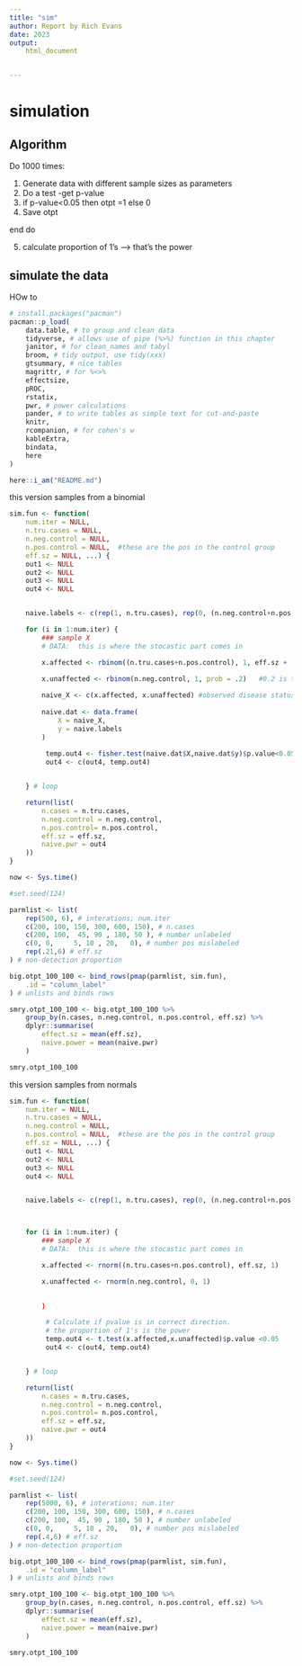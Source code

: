 ```yaml
---
title: "sim"
author: Report by Rich Evans
date: 2023
output:
    html_document


---
```


# simulation

## Algorithm

Do 1000 times:

1. Generate data with different sample sizes as parameters
2. Do a test
  -get p-value
3. if p-value<0.05 then otpt =1 else 0
4. Save otpt

end do

5. calculate proportion of 1's --> that's the power

## simulate the data

HOw to 



```r
# install.packages("pacman")
pacman::p_load(
    data.table, # to group and clean data
    tidyverse, # allows use of pipe (%>%) function in this chapter
    janitor, # for clean_names and tabyl
    broom, # tidy output, use tidy(xxx)
    gtsummary, # nice tables
    magrittr, # for %<>%
    effectsize,
    pROC,
    rstatix,
    pwr, # power calculations
    pander, # to write tables as simple text for cut-and-paste
    knitr,
    rcompanion, # for cohen's w
    kableExtra,
    bindata,
    here
)

here::i_am("README.md")
```

this version samples from a binomial
```r
sim.fun <- function(
    num.iter = NULL,
    n.tru.cases = NULL,
    n.neg.control = NULL,
    n.pos.control = NULL,  #these are the pos in the control group
    eff.sz = NULL, ...) {
    out1 <- NULL
    out2 <- NULL
    out3 <- NULL
    out4 <- NULL


    naive.labels <- c(rep(1, n.tru.cases), rep(0, (n.neg.control+n.pos.control)))

    for (i in 1:num.iter) {
        ### sample X
        # DATA:  this is where the stocastic part comes in

        x.affected <- rbinom((n.tru.cases+n.pos.control), 1, eff.sz + .2) #0.2 is the background disease prevalence

        x.unaffected <- rbinom(n.neg.control, 1, prob = .2)   #0.2 is the background disease prevalence
      
        naive_X <- c(x.affected, x.unaffected) #observed disease status
   
        naive.dat <- data.frame(
            X = naive_X,
            y = naive.labels
        )
       
         temp.out4 <- fisher.test(naive.dat$X,naive.dat$y)$p.value<0.05
         out4 <- c(out4, temp.out4)


    } # loop

    return(list(
        n.cases = n.tru.cases,
        n.neg.control = n.neg.control,
        n.pos.control= n.pos.control,
        eff.sz = eff.sz,
        naive.pwr = out4
    ))
}
```



```r
now <- Sys.time()

#set.seed(124)

parmlist <- list(
    rep(500, 6), # interations; num.iter
    c(200, 100, 150, 300, 600, 150), # n.cases
    c(200, 100,  45, 90 , 180, 50 ), # number unlabeled
    c(0, 0,     5, 10 , 20,   0), # number pos mislabeled
    rep(.21,6) # eff.sz
) # non-detection proportion

big.otpt_100_100 <- bind_rows(pmap(parmlist, sim.fun),
    .id = "column_label"
) # unlists and binds rows

smry.otpt_100_100 <- big.otpt_100_100 %>%
    group_by(n.cases, n.neg.control, n.pos.control, eff.sz) %>%
    dplyr::summarise(
        effect.sz = mean(eff.sz),
        naive.power = mean(naive.pwr)
    )

smry.otpt_100_100
```



this version samples from normals
```r
sim.fun <- function(
    num.iter = NULL,
    n.tru.cases = NULL,
    n.neg.control = NULL,
    n.pos.control = NULL,  #these are the pos in the control group
    eff.sz = NULL, ...) {
    out1 <- NULL
    out2 <- NULL
    out3 <- NULL
    out4 <- NULL


    naive.labels <- c(rep(1, n.tru.cases), rep(0, (n.neg.control+n.pos.control)))



    for (i in 1:num.iter) {
        ### sample X
        # DATA:  this is where the stocastic part comes in

        x.affected <- rnorm((n.tru.cases+n.pos.control), eff.sz, 1) 

        x.unaffected <- rnorm(n.neg.control, 0, 1)  
        

        )

         # Calculate if pvalue is in correct direction.
         # the proportion of 1's is the power
         temp.out4 <- t.test(x.affected,x.unaffected)$p.value <0.05
         out4 <- c(out4, temp.out4)


    } # loop

    return(list(
        n.cases = n.tru.cases,
        n.neg.control = n.neg.control,
        n.pos.control= n.pos.control,
        eff.sz = eff.sz,
        naive.pwr = out4
    ))
}
```



```r
now <- Sys.time()

#set.seed(124)

parmlist <- list(
    rep(5000, 6), # interations; num.iter
    c(200, 100, 150, 300, 600, 150), # n.cases
    c(200, 100,  45, 90 , 180, 50 ), # number unlabeled
    c(0, 0,     5, 10 , 20,   0), # number pos mislabeled
    rep(.4,6) # eff.sz
) # non-detection proportion

big.otpt_100_100 <- bind_rows(pmap(parmlist, sim.fun),
    .id = "column_label"
) # unlists and binds rows

smry.otpt_100_100 <- big.otpt_100_100 %>%
    group_by(n.cases, n.neg.control, n.pos.control, eff.sz) %>%
    dplyr::summarise(
        effect.sz = mean(eff.sz),
        naive.power = mean(naive.pwr)
    )

smry.otpt_100_100
```

